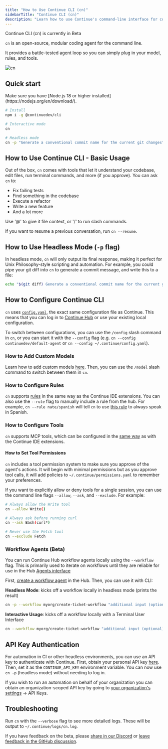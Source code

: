 ```yaml
---
title: "How to Use Continue CLI (cn)"
sidebarTitle: "Continue CLI (cn)"
description: "Learn how to use Continue's command-line interface for context engineering, automated coding tasks, and headless development workflows with customizable models, rules, and tools"
---
```


<Warning>Continue CLI (cn) is currently in Beta</Warning>

`cn` is an open-source, modular coding agent for the command line.

It provides a battle-tested agent loop so you can simply plug in your model, rules, and tools.

![cn](/images/cn-demo.gif)

## Quick start

<Info>
  Make sure you have [Node.js 18 or higher
  installed](https://nodejs.org/en/download/).
</Info>

```bash
# Install
npm i -g @continuedev/cli

# Interactive mode
cn

# Headless mode
cn -p "Generate a conventional commit name for the current git changes"
```

## How to Use Continue CLI - Basic Usage

Out of the box, `cn` comes with tools that let it understand your codebase, edit files, run terminal commands, and more (if you approve). You can ask `cn` to:

- Fix failing tests
- Find something in the codebase
- Execute a refactor
- Write a new feature
- And a lot more

Use '@' to give it file context, or '/' to run slash commands.

If you want to resume a previous conversation, run `cn --resume`.

## How to Use Headless Mode (`-p` flag)

In headless mode, `cn` will only output its final response, making it perfect for Unix Philosophy-style scripting and automation. For example, you could pipe your git diff into `cn` to generate a commit message, and write this to a file:

```bash
echo "$(git diff) Generate a conventional commit name for the current git changes" | cn -p > commit-message.txt
```

## How to Configure Continue CLI

`cn` uses [`config.yaml`](/reference), the exact same configuration file as Continue. This means that you can log in to [Continue Hub](/hub/introduction) or use your existing local configuration.

To switch between configurations, you can use the `/config` slash command in `cn`, or you can start it with the `--config` flag (e.g. `cn --config continuedev/default-agent` or `cn --config ~/.continue/config.yaml`).

### How to Add Custom Models

Learn how to add custom models [here](/customize/overview). Then, you can use the `/model` slash command to switch between them in `cn`.

### How to Configure Rules

`cn` supports [rules](/customize/deep-dives/rules) in the same way as the Continue IDE extensions. You can also use the `--rule` flag to manually include a rule from the hub. For example, `cn --rule nate/spanish` will tell `cn` to use [this rule](https://hub.continue.dev/nate/spanish) to always speak in Spanish.

### How to Configure Tools

`cn` supports MCP tools, which can be configured in the [same way](/customize/deep-dives/mcp) as with the Continue IDE extensions.

#### How to Set Tool Permissions

`cn` includes a tool permission system to make sure you approve of the agent's actions. It will begin with minimal permissions but as you approve tool calls, it will add policies to `~/.continue/permissions.yaml` to remember your preferences.

If you want to explicitly allow or deny tools for a single session, you can use the command line flags `--allow`, `--ask`, and `--exclude`. For example:

```bash
# Always allow the Write tool
cn --allow Write()

# Always ask before running curl
cn --ask Bash(curl*)

# Never use the Fetch tool
cn --exclude Fetch
```

### Workflow Agents (Beta)

You can run Continue Hub workflow agents locally using the `--workflow` flag. This is primarily used to iterate on workflows until they are reliable for use in the Hub [Agents interface](../hub/workflows/intro)

First, [create a workflow agent](../hub/workflows/creating-workflow-agents) in the Hub. Then, you can use it with CLI:

<Card title="Local Agent Execution" icon="workflow">

  **Headless Mode**: kicks off a workflow locally in headless mode (prints the result)
  ```bash
  cn -p --workflow myorg/create-ticket-workflow "additional input (optional)"
  ```

  **Interactive Usage**: kicks off a workflow locally with a Terminal User Interface
  ```bash
  cn --workflow myorg/create-ticket-workflow "additional input (optional)"
  ```

</Card>

## API Key Authentication

For automation in CI or other headless environments, you can use an API key to authenticate with Continue. First, obtain your personal API key [here](https://hub.continue.dev/settings/api-keys). Then, set it as the `CONTINUE_API_KEY` environment variable. You can now use `cn -p` (headless mode) without needing to log in.

If you wish to run an automation on behalf of your organization you can obtain an organization-scoped API key by going to [your organization's settings](https://hub.continue.dev/settings/organizations) -> API Keys.

## Troubleshooting

Run `cn` with the `--verbose` flag to see more detailed logs. These will be output to `~/.continue/logs/cn.log`.

If you have feedback on the beta, please [share in our Discord](https://discord.com/invite/EfJEfdFnDQ) or [leave feedback in the GitHub discussion](https://github.com/continuedev/continue/discussions/7307).
